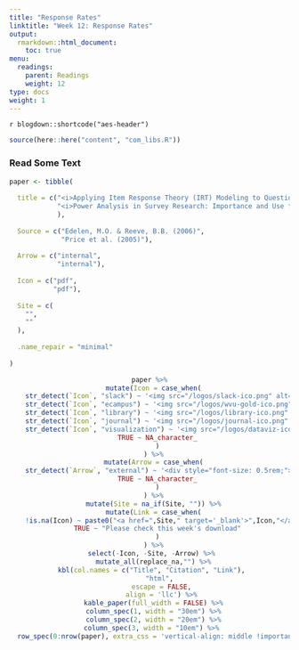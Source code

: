 ```yaml
---
title: "Response Rates"
linktitle: "Week 12: Response Rates"
output:
  rmarkdown::html_document:
    toc: true
menu:
  readings:
    parent: Readings
    weight: 12
type: docs
weight: 1
---
```


`r blogdown::shortcode("aes-header")`

```r
source(here::here("content", "com_libs.R"))
```

### Read Some Text

```r

paper <- tibble(
  
  title = c("<i>Applying Item Response Theory (IRT) Modeling to Questionnaire Development, Evaluation, and Refinement</i>",
            "<i>Power Analysis in Survey Research: Importance and Use for Health Educators</i>"
            ),
  
  Source = c("Edelen, M.O. & Reeve, B.B. (2006)",
             "Price et al. (2005)"),
  
  Arrow = c("internal",
            "internal"),
  
  Icon = c("pdf", 
           "pdf"),
  
  Site = c(
    "",
    ""
  ),
  
  .name_repair = "minimal"
  
)

```

<center>
```r
paper %>%
  mutate(Icon = case_when(
    str_detect(`Icon`, "slack") ~ '<img src="/logos/slack-ico.png" alt="Slack icon" width="25px">',
    str_detect(`Icon`, "ecampus") ~ '<img src="/logos/wvu-gold-ico.png" alt="WVU icon" width="25px">',
    str_detect(`Icon`, "library") ~ '<img src="/logos/library-ico.png" alt="Library icon" width="25px">',
    str_detect(`Icon`, "journal") ~ '<img src="/logos/journal-ico.png" alt="Journal icon" width="25px">',
    str_detect(`Icon`, "visualization") ~ '<img src="/logos/dataviz-ico.png" alt="Data Visualization icon" width="26px">',
    TRUE ~ NA_character_
    )
  ) %>%
  mutate(Arrow = case_when(
    str_detect(`Arrow`, "external") ~ '<div style="font-size: 0.5rem;"><i class="fa fa-external-link fa-2x" aria-hidden="true" style="color:#559977"></i></div>',
    TRUE ~ NA_character_
    )
  ) %>%
  mutate(Site = na_if(Site, "")) %>%
  mutate(Link = case_when(
    !is.na(Icon) ~ paste0("<a href=",Site," target='_blank'>",Icon,"</a>"),
    TRUE ~ "Please check this week's download"
    )
  ) %>%
  select(-Icon, -Site, -Arrow) %>% 
  mutate_all(replace_na,"") %>%
  kbl(col.names = c("Title", "Citation", "Link"), 
      "html", 
      escape = FALSE,
      align = 'llc') %>%
  kable_paper(full_width = FALSE) %>%
  column_spec(1, width = "30em") %>%
  column_spec(2, width = "20em") %>%
  column_spec(3, width = "10em") %>% 
  row_spec(0:nrow(paper), extra_css = 'vertical-align: middle !important;', color = "#f7f7f7", background = "transparent")
```
</center>
